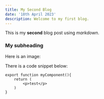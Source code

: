```yaml
---
title: My Second Blog
date: '18th April 2023'
description: Welcome to my first blog.
---
```


This is my **second** blog post using *markdown*.

### My subheading
Here is an image:

There is a code snippet below:
```
export function myComponent(){
    return (
        <p>test</p>
    )
}
```
